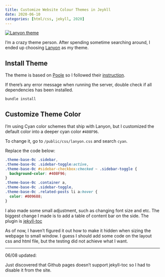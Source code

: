 ```yaml
---
title: Customize Website Colour Themes in Jeykll
date: 2020-06-10
categories: [html/css, jekyll, 2020]
---
```


[![Lanyon theme](lanyon.png)](https://github.com/poole/lanyon)


I'm a crazy theme person. After spending sometime searching around, I ended up choosing [Lanyon](https://github.com/poole/lanyon) as my theme.

## Install Theme

The theme is based on [Poole](https://github.com/poole) so I followed their [instruction](https://github.com/poole/poole#usage).

If there's any error message when running the server, double check if all dependencies has been installed.

```bash
bundle install
```

## Customize Theme Color

I'm using Cyan color schemes that ship with Lanyon, but I customized the default color into a deeper cyan color `#408F96`.

To change it, go to `/public/css/lanyon.css` and search `cyan`.

Replace the code below:

```css
.theme-base-0c .sidebar,
.theme-base-0c .sidebar-toggle:active,
.theme-base-0c #sidebar-checkbox:checked ~ .sidebar-toggle {
  background-color: #408F96;
}
.theme-base-0c .container a,
.theme-base-0c .sidebar-toggle,
.theme-base-0c .related-posts li a:hover {
  color: #009688;
}
```

I also made some small adjustment, such as changing font size and etc. The biggest change I made is to add a table of content bar on the side. The plugin is [jekyll-toc](https://github.com/toshimaru/jekyll-toc)

As of now, I haven't figured it out how to make it hidden when sizing the webpage to small window. I guess I should add some code on the layout css and html file, but the testing did not achieve what I want.

----
06/08 updated:

Just discovered that Github pages doesn't support jekyll-toc so I had to disable it from the site.
